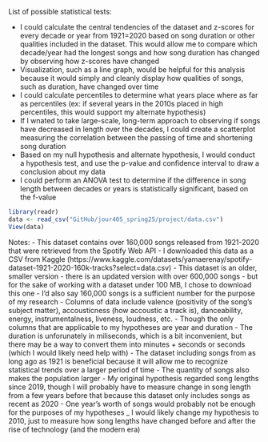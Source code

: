 List of possible statistical tests:

  - I could calculate the central tendencies of the dataset and z-scores for every decade or year from 1921=2020 based on song duration or other qualities included in the dataset. This would allow me to compare which decade/year had the longest songs and how song duration has changed by observing how z-scores have changed
  - Visualization, such as a line graph, would be helpful for this analysis because it would simply and cleanly display how qualities of songs, such as duration, have changed over time
  - I could calculate percentiles to determine what years place where as far as percentiles (ex: if several years in the 2010s placed in high percentiles, this would support my alternate hypothesis)
  - If I wnated to take large-scale, long-term approach to observing if songs have decreased in length over the decades, I could create a scatterplot measuring the correlation between the passing of time and shortening song duration
  - Based on my null hypothesis and alternate hypothesis, I would conduct a hypothesis test, and use the p-value and confidence interval to draw a conclusion about my data
  - I could perform an ANOVA test to determine if the difference in song length between decades or years is statistically significant, based on the f-value

```r
library(readr)
data <- read_csv("GitHub/jour405_spring25/project/data.csv")
View(data)
```

Notes:
  - This dataset contains over 160,000 songs released from 1921-2020 that were retrieved from the Spotify Web API
  - I downloaded this data as a CSV from Kaggle (https://www.kaggle.com/datasets/yamaerenay/spotify-dataset-1921-2020-160k-tracks?select=data.csv)
  - This dataset is an older, smaller version - there is an updated version with over 600,000 songs - but for the sake of working with a dataset under 100 MB, I chose to download this one
  - I'd also say 160,000 songs is a sufficient number for the purpose of my research
  - Columns of data include valence (positivity of the song's subject matter), accousticness (how accoustic a track is), danceability, energy, instrumentalness, liveness, loudness, etc.
  - Though the only columns that are applicable to my hypotheses are year and duration
  - The duration is unforunately in miliseconds, which is a bit inconvenient, but there may be a way to convert them into minutes + seconds or seconds (which I would likely need help with)
  - The dataset including songs from as long ago as 1921 is beneficial because it will allow me to recognize statistical trends over a larger period of time
  - The quantity of songs also makes the population larger
  - My original hypothesis regarded song lengths since 2019, though I will probably have to measure change in song length from a few years before that because this dataset only includes songs as recent as 2020
  - One year's worth of songs would probably not be enough for the purposes of my hypotheses
  _ I would likely change my hypothesis to 2010, just to measure how song lengths have changed before and after the rise of technology (and the modern era)
